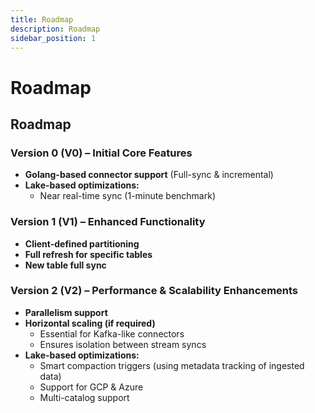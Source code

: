 ```yaml
---
title: Roadmap
description: Roadmap
sidebar_position: 1
---
```


# Roadmap


## **Roadmap**  

### **Version 0 (V0)** – Initial Core Features  
- **Golang-based connector support** (Full-sync & incremental)  
- **Lake-based optimizations:**  
  - Near real-time sync (1-minute benchmark)  

### **Version 1 (V1)** – Enhanced Functionality  
- **Client-defined partitioning**  
- **Full refresh for specific tables**  
- **New table full sync**  

### **Version 2 (V2)** – Performance & Scalability Enhancements  
- **Parallelism support**  
- **Horizontal scaling (if required)**  
  - Essential for Kafka-like connectors  
  - Ensures isolation between stream syncs  
- **Lake-based optimizations:**  
  - Smart compaction triggers (using metadata tracking of ingested data)  
  - Support for GCP & Azure  
  - Multi-catalog support  

